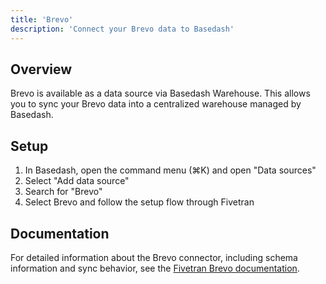 ```yaml
---
title: 'Brevo'
description: 'Connect your Brevo data to Basedash'
---
```


## Overview

Brevo is available as a data source via Basedash Warehouse. This allows you to sync your Brevo data into a centralized warehouse managed by Basedash.

## Setup

1. In Basedash, open the command menu (⌘K) and open "Data sources"
2. Select "Add data source"
3. Search for "Brevo"
4. Select Brevo and follow the setup flow through Fivetran

## Documentation

For detailed information about the Brevo connector, including schema information and sync behavior, see the [Fivetran Brevo documentation](https://fivetran.com/docs/connectors/applications/brevo).
